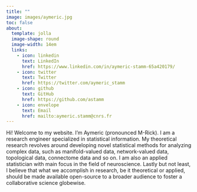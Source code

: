 ```yaml
---
title: ""
image: images/aymeric.jpg
toc: false
about: 
  template: jolla
  image-shape: round
  image-width: 14em
  links:
    - icon: linkedin
      text: LinkedIn
      href: https://www.linkedin.com/in/aymeric-stamm-65a420179/
    - icon: twitter
      text: Twitter
      href: https://twitter.com/aymeric_stamm
    - icon: github
      text: GitHub
      href: https://github.com/astamm
    - icon: envelope
      text: Email
      href: mailto:aymeric.stamm@cnrs.fr
---
```


Hi! Welcome to my website. I'm Aymeric (pronounced M-Rick). I am a research
engineer specialized in statistical information. My theoretical research
revolves around developing novel statistical methods for analyzing complex data,
such as manifold-valued data, network-valued data, topological data, connectome
data and so on. I am also an applied statistician with main focus in the field
of neuroscience. Lastly but not least, I believe that what we accomplish in
research, be it theoretical or applied, should be made available open-source to
a broader audience to foster a collaborative science globewise.
